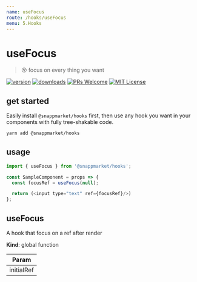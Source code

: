 ```yaml
---
name: useFocus
route: /hooks/useFocus
menu: 5.Hooks
---
```


# useFocus
> 😵 focus on every thing you want

[![version](https://img.shields.io/npm/v/@snappmarket/hooks.svg?style=flat-square)](https://www.npmjs.com/package/@snappmarket/hooks)
[![downloads](https://img.shields.io/npm/dm/@snappmarket/hooks.svg?style=flat-square)](http://www.npmtrends.com/@snappmarket/hooks)
[![PRs Welcome](https://img.shields.io/badge/PRs-welcome-brightgreen.svg?style=flat-square)](http://makeapullrequest.com)
[![MIT License](https://img.shields.io/npm/l/@snappmarket/hooks.svg?style=flat-square)](https://github.com/snappmarket/frontend-toolbox/blob/develop/packages/ui/index.mdx)

## get started
Easily install `@snappmarket/hooks` first, then use any hook you want in your components with fully
tree-shakable code.

```bash
yarn add @snappmarket/hooks
```

## usage
```javascript
import { useFocus } from '@snappmarket/hooks';

const SampleComponent = props => {
  const focusRef = useFocus(null);

  return (<input type="text" ref={focusRef}/>)
};
```

<!-- doc -->
<a name="useFocus"></a>

## useFocus
A hook that focus on a ref after render

**Kind**: global function

| Param |
| --- |
| initialRef |

